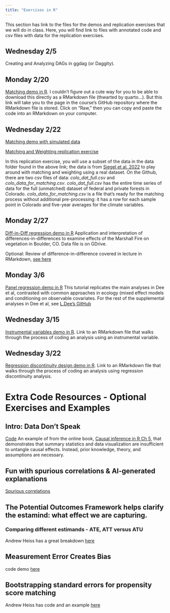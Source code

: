 ```yaml
---
title: "Exercises in R"
---
```


This section has link to the files for the demos and replication exercises that we will do in class. Here, you will find link to files with annotated code and csv files with data for the replication exercises.

## Wednesday 2/5 
Creating and Analyzing DAGs in ggdag (or Daggity).

## Monday 2/20
[Matching demo in R](https://github.com/katherinesiegel/EBIOcausalinference/blob/main/exercises/matching_demo.Rmd). I couldn't figure out a cute way for you to be able to download this directly as a RMarkdown file (thwarted by quarto...). But this link will take you to the page in the course's GitHub repository where the RMarkdown file is stored. Click on "Raw," then you can copy and paste the code into an RMarkdown on your computer.

## Wednesday 2/22
[Matching demo with simulated data](https://github.com/LauraDee/EcologyCausalInference/blob/main/exercises/matching_demo.Rmd)

[Matching and Weighting replication exercise](https://github.com/LauraDee/EcologyCausalInference/tree/main/exercises/Siegel_and_Dee_2025_Exercises_intro_causal_inf)  

In this replication exercise, you will use a subset of the data in the data folder found in the above link; the data is from [Siegel et al. 2022](https://doi.org/10.1007/s10113-022-01950-y) to play around with matching and weighting using a real dataset. On the Github, there are two csv files of data: *colo_dat_full.csv* and *colo_data_for_matching.csv*. *colo_dat_full.csv* has the entire time series of data for the full (unmatched) dataset of federal and private forests in Colorado. *colo_data_for_matching.csv* is a file that's ready for the matching process without additional pre-processing: it has a row for each sample point in Colorado and five-year averages for the climate variables. 

## Monday 2/27
[Diff-in-Diff regression demo in R](https://github.com/katherinesiegel/EBIOcausalinference/tree/main/exercises/DiD_demo)
Application and interpretation of differences-in-differences to examine effects of the Marshall Fire on vegetation in Boulder, CO. Data file is on GDrive. 

Optional: Review of difference-in-difference covered in lecture in RMarkdown, [see here](https://ds4ps.org/pe4ps-textbook/docs/p-030-diff-in-diff.html)

## Monday 3/6
[Panel regression demo in R](https://github.com/katherinesiegel/EBIOcausalinference/blob/main/exercises/Panel_demo/Rmarkdown_panel_designs_Dee_and_Severen.html)
This tutorial replicates the main analyses in Dee et al, contrasted with common approaches in ecology (mixed effect models and conditioning on observable covariates. For the rest of the supplemental analyses in Dee et al, see [L.Dee's GitHub](https://github.com/LauraDee/NutNetCausalinf)

## Wednesday 3/15
[Instrumental variables demo in R](https://github.com/katherinesiegel/EBIOcausalinference/blob/main/exercises/iv_demo.Rmd). Link to an RMarkdown file that walks through the process of coding an analysis using an instrumental variable.

## Wednesday 3/22
[Regression discontinuity design demo in R](https://github.com/katherinesiegel/EBIOcausalinference/blob/main/exercises/RDD_LD.Rmd). Link to an RMarkdown file that walks through the process of coding an analysis using regression discontinuity analysis. 

# Extra Code Resources - Optional Exercises and Examples

## Intro: Data Don't Speak
[Code](https://github.com/LauraDee/EcologyCausalInference/blob/main/exercises/inclass_demos/Day1_dataDontSpeak.R) An example of from the online book, [Causal inference in R Ch 5](https://www.r-causal.org/chapters/01-casual-to-causal), that demonstrates that summary statistics and data visualization are insufficient to untangle causal effects. Instead, prior knowledge, theory, and assumptions are necessary. 

## Fun with spurious correlations & AI-generated explanations
[Spurious correlations](https://tylervigen.com)

## The Potential Outcomes Framework helps clarify the estamind: what effect we are capturing. 
### Comparing different estimands - ATE, ATT versus ATU
Andrew Heiss has a great breakdown [here](https://www.andrewheiss.com/blog/2024/03/21/demystifying-ate-att-atu/)

## Measurement Error Creates Bias 
code demo [here](https://github.com/LauraDee/EcologyCausalInference/blob/main/demos/MeasurementError.R)

## Bootstrapping standard errors for propensity score matching
Andrew Heiss has code and an example [here](https://www.andrewheiss.com/blog/2024/03/21/demystifying-ate-att-atu/#finding-these-estimands-with-non-potential-outcome-based-data)
